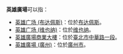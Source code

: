 '''英雄廣場'''可以指：
*[[英雄广场_(布达佩斯)|英雄广场 (布达佩斯)]]：位於[[布达佩斯|布达佩斯]]。
*[[英雄广场_(维也纳)|英雄广场 (维也纳)]]：位於[[维也纳|维也纳]]。
*[[英雄廣場商業大樓|英雄廣場商業大樓]]：位於[[臺北市|臺北市]][[中華路_(台北市)|中華路一段]]。
*[[英雄廣場_(廣州)|英雄廣場 (廣州)]]：位於[[廣州市|廣州市]]。
{{disambig|YXGC|cat=四字地名消歧義}}